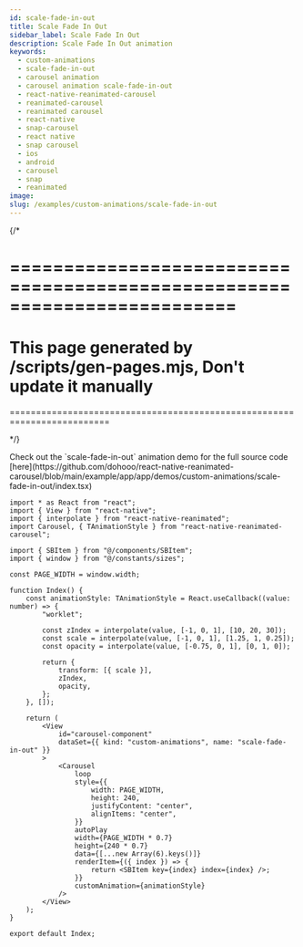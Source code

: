 ```yaml
---
id: scale-fade-in-out
title: Scale Fade In Out
sidebar_label: Scale Fade In Out
description: Scale Fade In Out animation
keywords:
  - custom-animations
  - scale-fade-in-out
  - carousel animation
  - carousel animation scale-fade-in-out
  - react-native-reanimated-carousel
  - reanimated-carousel
  - reanimated carousel
  - react-native
  - snap-carousel
  - react native
  - snap carousel
  - ios
  - android
  - carousel
  - snap
  - reanimated
image:
slug: /examples/custom-animations/scale-fade-in-out
---
```


{/* 

=========================================================================
=========================================================================
This page generated by /scripts/gen-pages.mjs, Don't update it manually 
=========================================================================
=========================================================================

*/}


<Callout emoji="👾">
  Check out the `scale-fade-in-out` animation demo for the full source code [here](https://github.com/dohooo/react-native-reanimated-carousel/blob/main/example/app/app/demos/custom-animations/scale-fade-in-out/index.tsx)
</Callout>

<Demo kind="custom-animations" name="scale-fade-in-out" />

```tsx copy
import * as React from "react";
import { View } from "react-native";
import { interpolate } from "react-native-reanimated";
import Carousel, { TAnimationStyle } from "react-native-reanimated-carousel";

import { SBItem } from "@/components/SBItem";
import { window } from "@/constants/sizes";

const PAGE_WIDTH = window.width;

function Index() {
	const animationStyle: TAnimationStyle = React.useCallback((value: number) => {
		"worklet";

		const zIndex = interpolate(value, [-1, 0, 1], [10, 20, 30]);
		const scale = interpolate(value, [-1, 0, 1], [1.25, 1, 0.25]);
		const opacity = interpolate(value, [-0.75, 0, 1], [0, 1, 0]);

		return {
			transform: [{ scale }],
			zIndex,
			opacity,
		};
	}, []);

	return (
		<View
			id="carousel-component"
			dataSet={{ kind: "custom-animations", name: "scale-fade-in-out" }}
		>
			<Carousel
				loop
				style={{
					width: PAGE_WIDTH,
					height: 240,
					justifyContent: "center",
					alignItems: "center",
				}}
				autoPlay
				width={PAGE_WIDTH * 0.7}
				height={240 * 0.7}
				data={[...new Array(6).keys()]}
				renderItem={({ index }) => {
					return <SBItem key={index} index={index} />;
				}}
				customAnimation={animationStyle}
			/>
		</View>
	);
}

export default Index;

```